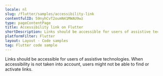 ```yaml
---
locale: nl
slug: /flutter/samples/accessibility-link
contentfulID: 59nyhCvT2oumN41MWAU9wz
type: pageContentPage
title: Accessibility link on Flutter
shortDescription: Links should be accessible for users of assistive technologies.
platformFilter: Flutter
layout: Layout - Code samples
tag: Flutter code sample
---
```


Links should be accessible for users of assistive technologies. When accessibility is not taken into account, users might not be able to find or activate links.

<CodeSample id="accessibility-link" locale="nl" platform="flutter"/>